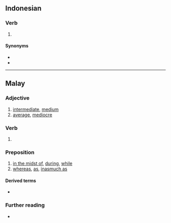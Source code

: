 ==Indonesian==

===Verb===
{{head|id|verb}}

# {{lb|id|auxiliary}} {{non-gloss|[[progressive aspect|Progressive aspect]] without necessarily a final perspective.}}
#: {{ux|id|Dia '''sedang''' kelaparan|She '''is''' starv'''ing''' now}}

====Synonyms====
* {{l|id|pada}}
* {{l|id|lagi}}

----

==Malay==

===Adjective===
{{ms-adj|j=سدڠ}}

# [[intermediate]], [[medium]]
# [[average]], [[mediocre]]

===Verb===
{{ms-verb|j=سدڠ}}

# {{lb|ms|auxiliary}} {{n-g|Progressive aspect without necessarily a final perspective.}}

===Preposition===
{{ms-prep|j=سدڠ}}

# [[in the midst of]], [[during]], [[while]]
# [[whereas]], [[as]], [[inasmuch as]]

====Derived terms====
* {{l|ms|sedangkan}}

===Further reading===
* {{R:PRPM}}